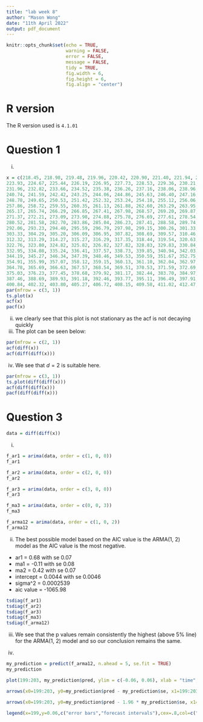 ```yaml
---
title: "lab week 8"
author: "Mason Wong"
date: "11th April 2022"
output: pdf_document 
---
```


```r
knitr::opts_chunk$set(echo = TRUE, 
                      warning = FALSE,
                      error = FALSE,
                      message = FALSE,
                      tidy = TRUE,
                      fig.width = 6, 
                      fig.height = 6, 
                      fig.align = "center")
```

# R version
The R version used is `4.1.01`

# Question 1
(i)
```r
x = c(218.45, 218.98, 219.48, 219.96, 220.42, 220.90, 221.40, 221.94, 222.54, 223.21,
223.93, 224.67, 225.44, 226.19, 226.95, 227.73, 228.53, 229.36, 230.21, 231.08,
231.96, 232.82, 233.66, 234.52, 235.38, 236.26, 237.16, 238.06, 238.96, 239.86,
240.74, 241.59, 242.42, 243.25, 244.06, 244.86, 245.63, 246.40, 247.16, 247.96,
248.78, 249.65, 250.53, 251.42, 252.32, 253.24, 254.18, 255.12, 256.06, 256.97,
257.86, 258.72, 259.55, 260.35, 261.13, 261.88, 262.60, 263.29, 263.95, 264.57,
265.17, 265.74, 266.29, 266.85, 267.41, 267.98, 268.57, 269.20, 269.87, 270.59,
271.37, 272.21, 273.09, 273.98, 274.88, 275.78, 276.69, 277.61, 278.54, 279.51,
280.52, 281.58, 282.70, 283.86, 285.04, 286.23, 287.41, 288.58, 289.74, 290.89,
292.06, 293.23, 294.40, 295.59, 296.79, 297.98, 299.15, 300.26, 301.33, 302.35,
303.33, 304.29, 305.20, 306.09, 306.95, 307.82, 308.69, 309.57, 310.46, 311.38,
312.32, 313.29, 314.27, 315.27, 316.29, 317.35, 318.44, 319.54, 320.63, 321.71,
322.76, 323.80, 324.82, 325.82, 326.82, 327.82, 328.83, 329.83, 330.84, 331.88,
332.95, 334.08, 335.24, 336.41, 337.57, 338.73, 339.85, 340.94, 342.03, 343.11,
344.19, 345.27, 346.34, 347.39, 348.46, 349.53, 350.59, 351.67, 352.75, 353.83,
354.91, 355.99, 357.07, 358.12, 359.15, 360.13, 361.10, 362.04, 362.97, 363.88,
364.78, 365.69, 366.63, 367.57, 368.54, 369.51, 370.53, 371.59, 372.69, 373.84,
375.03, 376.23, 377.45, 378.68, 379.92, 381.17, 382.44, 383.70, 384.97, 386.22,
387.46, 388.69, 389.93, 391.18, 392.46, 393.77, 395.11, 396.49, 397.91, 399.36,
400.84, 402.32, 403.80, 405.27, 406.72, 408.15, 409.58, 411.02, 412.47, 413.94)
par(mfrow = c(3, 1))
ts.plot(x)
acf(x)
pacf(x)
```
(ii) we clearly see that this plot is not stationary as the acf is not decaying quickly
(iii) The plot can be seen below: 
```r
par(mfrow = c(2, 1))
acf(diff(x))
acf(diff(diff(x)))
```
(iv) We see that $d = 2$ is suitable here. 


```r
par(mfrow = c(3, 1))
ts.plot(diff(diff(x)))
acf(diff(diff(x)))
pacf(diff(diff(x)))
```
# Question 3
```r
data = diff(diff(x))
```

(i) 
```r
f_ar1 = arima(data, order = c(1, 0, 0))
f_ar1
```
```r
f_ar2 = arima(data, order = c(2, 0, 0))
f_ar2
```
```r
f_ar3 = arima(data, order = c(3, 0, 0))
f_ar3
```
```r
f_ma3 = arima(data, order = c(0, 0, 3))
f_ma3
```
```r
f_arma12 = arima(data, order = c(1, 0, 2))
f_arma12
```

(ii) The best possible model based on the AIC value is the ARMA(1, 2) model as the AIC value is the most negative. 

- ar1 = 0.68 with se 0.07
- ma1 = -0.11 with se 0.08
- ma2 = 0.42 with se 0.07
- intercept = 0.0044 with se 0.0046
- sigma^2 = 0.0002539
- aic value = -1065.98

```r
tsdiag(f_ar1)
tsdiag(f_ar2)
tsdiag(f_ar3)
tsdiag(f_ma3)
tsdiag(f_arma12)
```

(iii) We see that the p values remain consistently the highest (above 5% line) for the ARMA(1, 2) model and so our conclusion remains the same. 

(iv)
```r
my_prediction = predict(f_arma12, n.ahead = 5, se.fit = TRUE)
my_prediction
```
```r
plot(199:203, my_prediction$pred, ylim = c(-0.06, 0.06), xlab = "time", ylab = "lag-2 of data")

arrows(x0=199:203, y0=my_prediction$pred - my_prediction$se, x1=199:203, y1=my_prediction$pred + my_prediction$se, code=3, angle=90, length=0.05, col = "red", lwd = 3)

arrows(x0=199:203, y0=my_prediction$pred - 1.96 * my_prediction$se, x1=199:203, y1=my_prediction$pred + 1.96 * my_prediction$se, code=3, angle=90, length=0.05, col = "blue")

legend(x=199,y=0.06,c("error bars","forecast intervals"),cex=.8,col=c("red","blue"),pch=c(1,1))
```

